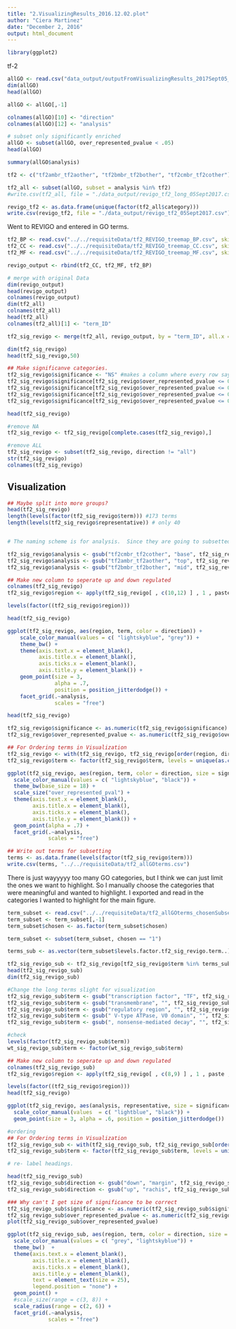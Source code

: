 ```yaml
---
title: "2.VisualizingResults_2016.12.02.plot"
author: "Ciera Martinez"
date: "December 2, 2016"
output: html_document
---
```


```r
library(ggplot2)
```

tf-2
```r
allGO <- read.csv("data_output/outputFromVisualizingResults_2017Sept05_clean.csv") 
dim(allGO)
head(allGO)

allGO <- allGO[,-1]

colnames(allGO)[10] <- "direction"
colnames(allGO)[12] <- "analysis"

# subset only significantly enriched
allGO <- subset(allGO, over_represented_pvalue < .05)
head(allGO)

summary(allGO$analysis)

tf2 <- c("tf2ambr_tf2aother", "tf2bmbr_tf2bother", "tf2cmbr_tf2cother")

tf2_all <- subset(allGO, subset = analysis %in% tf2)
#write.csv(tf2_all, file = "./data_output/revigo_tf2_long_05Sept2017.csv")

revigo_tf2 <- as.data.frame(unique(factor(tf2_all$category)))
write.csv(revigo_tf2, file = "./data_output/revigo_tf2_05Sept2017.csv")
```

Went to REVIGO and entered in GO terms. 

```r
tf2_BP <- read.csv("../../requisiteData/tf2_REVIGO_treemap_BP.csv", skip = 4)
tf2_CC <- read.csv("../../requisiteData/tf2_REVIGO_treemap_CC.csv", skip = 4)
tf2_MF <- read.csv("../../requisiteData/tf2_REVIGO_treemap_MF.csv", skip = 4)

revigo_output <- rbind(tf2_CC, tf2_MF, tf2_BP)

# merge with original Data
dim(revigo_output)
head(revigo_output)
colnames(revigo_output)
dim(tf2_all)
colnames(tf2_all)
head(tf2_all)
colnames(tf2_all)[1] <- "term_ID"

tf2_sig_revigo <- merge(tf2_all, revigo_output, by = "term_ID", all.x = TRUE)

dim(tf2_sig_revigo)
head(tf2_sig_revigo,50)

## Make significanve categories.
tf2_sig_revigo$significance <- "NS" #makes a column where every row says "NS"
tf2_sig_revigo$significance[tf2_sig_revigo$over_represented_pvalue <= 0.05] <- "0.05" #labels everything less than or = to 0.05
tf2_sig_revigo$significance[tf2_sig_revigo$over_represented_pvalue <= 0.01] <- "0.01" #ect
tf2_sig_revigo$significance[tf2_sig_revigo$over_represented_pvalue <= 0.001] <- "0.001"
tf2_sig_revigo$significance[tf2_sig_revigo$over_represented_pvalue <= 0.0001] <- "0.0001"

head(tf2_sig_revigo)

#remove NA
tf2_sig_revigo <- tf2_sig_revigo[complete.cases(tf2_sig_revigo),]

#remove ALL
tf2_sig_revigo <- subset(tf2_sig_revigo, direction != "all")
str(tf2_sig_revigo)
colnames(tf2_sig_revigo)
```

## Visualization

```r

## Maybe split into more groups?
head(tf2_sig_revigo)
length(levels(factor(tf2_sig_revigo$term))) #173 terms
length(levels(tf2_sig_revigo$representative)) # only 40


# The naming scheme is for analysis.  Since they are going to subsetted, I think I will chance the name.

tf2_sig_revigo$analysis <- gsub("tf2cmbr_tf2cother", "base", tf2_sig_revigo$analysis)
tf2_sig_revigo$analysis <- gsub("tf2ambr_tf2aother", "top", tf2_sig_revigo$analysis)
tf2_sig_revigo$analysis <- gsub("tf2bmbr_tf2bother", "mid", tf2_sig_revigo$analysis)

## Make new column to seperate up and down regulated 
colnames(tf2_sig_revigo)
tf2_sig_revigo$region <- apply(tf2_sig_revigo[ , c(10,12) ] , 1 , paste , collapse = "-" )

levels(factor((tf2_sig_revigo$region)))

head(tf2_sig_revigo)

ggplot(tf2_sig_revigo, aes(region, term, color = direction)) +
    scale_color_manual(values = c( "lightskyblue", "grey")) +
    theme_bw() +
    theme(axis.text.x = element_blank(),
          axis.title.x = element_blank(),
          axis.ticks.x = element_blank(),
          axis.title.y = element_blank()) +
    geom_point(size = 3, 
               alpha = .7, 
               position = position_jitterdodge()) +
    facet_grid(.~analysis, 
               scales = "free") 

head(tf2_sig_revigo)

tf2_sig_revigo$significance <- as.numeric(tf2_sig_revigo$significance)
tf2_sig_revigo$over_represented_pvalue <- as.numeric(tf2_sig_revigo$over_represented_pvalue)

## For Ordering terms in Visualization
tf2_sig_revigo <- with(tf2_sig_revigo, tf2_sig_revigo[order(region, direction),])
tf2_sig_revigo$term <- factor(tf2_sig_revigo$term, levels = unique(as.character(tf2_sig_revigo$term)) )

ggplot(tf2_sig_revigo, aes(region, term, color = direction, size = significance)) +
  scale_color_manual(values = c( "lightskyblue", "black")) +
  theme_bw(base_size = 18) +
  scale_size("over_represented_pval") +
  theme(axis.text.x = element_blank(),
        axis.title.x = element_blank(),
        axis.ticks.x = element_blank(),
        axis.title.y = element_blank()) +
  geom_point(alpha = .7) +
  facet_grid(.~analysis, 
             scales = "free") 

## Write out terms for subsetting
terms <- as.data.frame(levels(factor(tf2_sig_revigo$term)))
write.csv(terms, "../../requisiteData/tf2_allGOterms.csv")
```

There is just wayyyyy too many GO categories, but I think we can just limit the ones we want to highlight. So I manually choose the categories that were meaningful and wanted to highlight. I exported and read in the categories I wanted to highlight for the main figure.

```r

term_subset <- read.csv("../../requisiteData/tf2_allGOterms_chosenSubset.csv")
term_subset <- term_subset[,-1]
term_subset$chosen <- as.factor(term_subset$chosen)

term_subset <- subset(term_subset, chosen == "1")

terms_sub <- as.vector(term_subset$levels.factor.tf2_sig_revigo.term..)

tf2_sig_revigo_sub <- tf2_sig_revigo[tf2_sig_revigo$term %in% terms_sub,]
head(tf2_sig_revigo_sub)
dim(tf2_sig_revigo_sub)

#Change the long terms slight for visualization
tf2_sig_revigo_sub$term <- gsub("transcription factor", "TF", tf2_sig_revigo_sub$term)
tf2_sig_revigo_sub$term <- gsub("transmembrane", "", tf2_sig_revigo_sub$term)
tf2_sig_revigo_sub$term <- gsub("regulatory region", "", tf2_sig_revigo_sub$term)
tf2_sig_revigo_sub$term <- gsub(" V-type ATPase, V0 domain", "", tf2_sig_revigo_sub$term)
tf2_sig_revigo_sub$term <- gsub(", nonsense-mediated decay", "", tf2_sig_revigo_sub$term)

#check
levels(factor(tf2_sig_revigo_sub$term))
wt_sig_revigo_sub$term <- factor(wt_sig_revigo_sub$term) 

## Make new column to seperate up and down regulated 
colnames(tf2_sig_revigo_sub)
tf2_sig_revigo$region <- apply(tf2_sig_revigo[ , c(8,9) ] , 1 , paste , collapse = "-" )

levels(factor((tf2_sig_revigo$region)))
head(tf2_sig_revigo)

ggplot(tf2_sig_revigo, aes(analysis, representative, size = significance, color = direction)) +
  scale_color_manual(values  = c( "lightblue", "black")) +
  geom_point(size = 3, alpha = .6, position = position_jitterdodge())

#ordering
## For Ordering terms in Visualization
tf2_sig_revigo_sub <- with(tf2_sig_revigo_sub, tf2_sig_revigo_sub[order(region, direction),])
tf2_sig_revigo_sub$term <- factor(tf2_sig_revigo_sub$term, levels = unique(as.character(tf2_sig_revigo_sub$term)) )

# re- label headings.

head(tf2_sig_revigo_sub)
tf2_sig_revigo_sub$direction <- gsub("down", "margin", tf2_sig_revigo_sub$direction)
tf2_sig_revigo_sub$direction <- gsub("up", "rachis", tf2_sig_revigo_sub$direction)

### Why can't I get size of significance to be correct
tf2_sig_revigo_sub$significance <- as.numeric(tf2_sig_revigo_sub$significance)
tf2_sig_revigo_sub$over_represented_pvalue <- as.numeric(tf2_sig_revigo_sub$over_represented_pvalue)
plot(tf2_sig_revigo_sub$over_represented_pvalue)

ggplot(tf2_sig_revigo_sub, aes(region, term, color = direction, size = over_represented_pvalue)) +
  scale_color_manual(values = c( "grey", "lightskyblue")) +
  theme_bw()  +
  theme(axis.text.x = element_blank(),
        axis.title.x = element_blank(),
        axis.ticks.x = element_blank(),
        axis.title.y = element_blank(),
        text = element_text(size = 25),
        legend.position = "none") +
  geom_point() +
  #scale_size(range = c(3, 8)) +
  scale_radius(range = c(2, 6)) +
  facet_grid(.~analysis, 
             scales = "free") 
```

